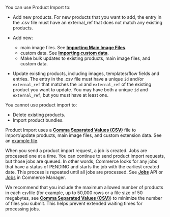 You can use Product Import to:

- Add new products. For new products that you want to add, the entry in the .csv file must have an external_ref that does not match any existing products.

- Add new:

    - main image files. See [**Importing Main Image Files**](/docs/api/pxm/products/product-import-bulk-update#using-imported-main-image-files).
    - custom data. See [**Importing custom data**](/docs/api/pxm/products/product-import-bulk-update#importing-custom-data-flows).
    - Make bulk updates to existing products, main image files, and custom data.

- Update existing products, including images, templates/flow fields and entries. The entry in the .csv file must have a unique `id` and/or `external_ref` that matches the `id` and `external_ref` of the existing product you want to update. You may have both a unique `id` and `external_ref`, but you must have at least one.

You cannot use product import to:

- Delete existing products.
- Import product bundles.

Product Import uses a [**Comma Separated Values (CSV)**](/docs/api/pxm/products/product-import-bulk-update#characteristics-of-csv-import-files) file to import/update products, main image files, and custom extension data. See an [example file](/assets/pim_product_import_example.csv).

When you send a product import request, a job is created. Jobs are processed one at a time. You can continue to send product import requests, but those jobs are queued. In other words, Commerce looks for any jobs that have a status of PENDING and starts the job with the earliest created date. This process is repeated until all jobs are processed. See [**Jobs**](/docs/api/pxm/products/jobs) API or [Jobs](/docs/commerce-manager/product-experience-manager/jobs/) in Commerce Manager.

We recommend that you include the maximum allowed number of products in each `csv`file (for example, up to 50,000 rows or a file size of 50 megabytes, see [**Comma Separated Values (CSV)**](/docs/api/pxm/products/product-import-bulk-update#characteristics-of-csv-import-files)) to minimize the number of files you submit. This helps prevent extended waiting times for processing jobs.
